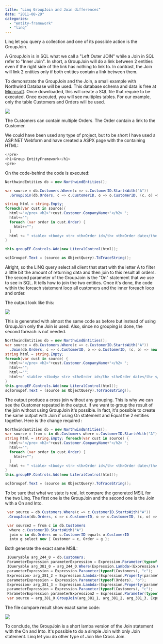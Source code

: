 ```yaml
---
title: "Linq GroupJoin and Join differences"
date: "2011-08-29"
categories: 
  - "entity-framework"
  - "linq"
---
```


Linq let you query a collection and one of its possible action is the GroupJoin.

A GroupJoin is in SQL what we call a "Left Outer JOIN" while a Join in SQL refer to "Inner Join". In short, a GroupJoin will do a link between 2 entities even if the right side of the link has nothing to link to. In contrast, the Join will link 2 entities only if both entities contain a link between them.

To demonstrate the GroupJoin and the Join, a small example with Northwind Database will be used. This database schema and data is free at [Microsoft](http://www.microsoft.com/download/en/details.aspx?id=23654). Once downloaded, this will create a SQL file that require to be executed. Once executed, you will see multiples tables. For our example, only the table Customers and Orders will be used.

![](images/customersandordersNorthwind-257x300.png)

The Customers can contain multiple Orders. The Order contain a link to the Customer.

We could have been used any type of project, but to be short I have used a ASP.NET Webform and have created a ASPX page with the containing HTML:


```csharp
</pre> 
<h1>Group EntityFramework</h1> 
<pre> 
```

On the code-behind the code is executed:


```csharp
NorthwindEntities db = new NorthwindEntities();

var source = db.Customers.Where(c => c.CustomerID.StartsWith("A"))  
  .GroupJoin(db.Orders, c => c.CustomerID, o => o.CustomerID, (c, o) => new { Customer = c, Order = o });

string html = string.Empty;
foreach(var cust in source){
  html+="</pre> <h2>"+cust.Customer.CompanyName+"</h2> "; 
  html+=""; 
  foreach (var order in cust.Order) { 
    html+=""; 
  } 
  html += " <table> <tbody> <tr> <th>Order id</th> <th>Order date</th> </tr> <tr> <td>" + order.OrderID + "</td> <td>"+order.OrderDate+"</td> </tr> </tbody> </table> <pre>";
}

this.groupEF.Controls.Add(new LiteralControl(html));

sqlGroupef.Text = (source as ObjectQuery).ToTraceString();
```

Alright, so the LINQ query select all client that start with the letter A to filter a little bit the amount of returning data and then join to this result all orders. The second parameter of the GroupJoin is the "On" statement that we use to see in SQL. It tells how to join the two entities. Once it's done, the code within the foreach statement loop all customers and the inner foreach loop and order.

The output look like this:

![](images/join-139x300.png)

This is generated with almost the same code as before but instead of using GroupJoin only the Join is used. Also, since no grouping is done, the second foreach is not needed.

```csharp
NorthwindEntities db = new NorthwindEntities(); 
var source = db.Customers.Where(c => c.CustomerID.StartsWith("A")) 
  .Join(db.Orders, c => c.CustomerID, o => o.CustomerID, (c, o) => new { Customer = c, Order = o }); 
string html = string.Empty; 
foreach(var cust in source) { 
  html+="</pre> <h2>"+cust.Customer.CompanyName+"</h2> "; 
  html+=""; 
  html+=""; 
  html+=" <table> <tbody> <tr> <th>Order id</th> <th>Order date</th> </tr> <tr> <td>" + cust.Order.OrderID + "</td> <td>"+ cust.Order.OrderDate+"</td> </tr> </tbody> </table> <pre> "; 
} 
this.groupEF.Controls.Add(new LiteralControl(html));
sqlGroupef.Text = (source as ObjectQuery).ToTraceString(); 
```

The output produce a cross join without any grouping. This is why we can see the Customer repeated in the output. If we want to group the result of the join without using GroupJoin it's possible. In fact, it's possible to create the same output with Join if using On statement and Equal the 2 entities together. Here is the change required :

```csharp
NorthwindEntities db = new NorthwindEntities(); 
var source = from c in db.Customers where c.CustomerID.StartsWith("A") join o in db.Orders on c.CustomerID equals o.CustomerID into g select new { Customer = c, Order = g }; 
string html = string.Empty; foreach(var cust in source) {
  html+="</pre> <h2>"+cust.Customer.CompanyName+"</h2> "; 
  html+=""; 
  foreach (var order in cust.Order) { 
    html+=""; 
  }
  html += " <table> <tbody> <tr> <th>Order id</th> <th>Order date</th> </tr> <tr> <td>" + order.OrderID + "</td> <td>"+ order.OrderDate+"</td> </tr> </tbody> </table> <pre> ";
} 
this.groupEF.Controls.Add(new LiteralControl(html));

sqlGroupef.Text = (source as ObjectQuery).ToTraceString(); 
```

To be sure that what we state is real, let compare the generated MSIL for the two Linq. The first one is the GroupJoin and the second one is the Join with a On and Into.

```csharp
 var source = db.Customers.Where(c => c.CustomerID.StartsWith("A")) 
 .GroupJoin(db.Orders, c => c.CustomerID, o => o.CustomerID, (c, o) => new { Customer = c, Order = o }); 
``` 

```csharp
 var source2 = from c in db.Customers 
  where c.CustomerID.StartsWith("A") 
  join o in db.Orders on c.CustomerID equals o.CustomerID 
  into g select new { Customer = c, Order = g }; 
```

Both generate the exact same MSIL:


```csharp
 IQueryable arg_244_0 = db.Customers; 
 ParameterExpression parameterExpression = Expression.Parameter(typeof(Customers), "c"); 
 IQueryable arg_381_0 = arg_244_0.Where(Expression.Lambda>(Expression.Call(Expression.Property(parameterExpression, (MethodInfo)MethodBase.GetMethodFromHandle(ldtoken(get_CustomerID()))), (MethodInfo)MethodBase.GetMethodFromHandle(ldtoken(StartsWith())), new Expression[] { Expression.Constant("A", typeof(string)) }), new ParameterExpression[] { parameterExpression })); IEnumerable arg_381_1 = db.Orders; 
 parameterExpression = Expression.Parameter(typeof(Customers), "c"); 
 Expression> arg_381_2 = Expression.Lambda>(Expression.Property(parameterExpression, (MethodInfo)MethodBase.GetMethodFromHandle(ldtoken(get_CustomerID()))), new ParameterExpression[] { parameterExpression }); 
 parameterExpression = Expression.Parameter(typeof(Orders), "o"); 
 Expression> arg_381_3 = Expression.Lambda>(Expression.Property(parameterExpression, (MethodInfo)MethodBase.GetMethodFromHandle(ldtoken(get_CustomerID()))), new ParameterExpression[] { parameterExpression }); 
 parameterExpression = Expression.Parameter(typeof(Customers), "c"); 
 ParameterExpression parameterExpression2 = Expression.Parameter(typeof(IEnumerable), "o"); 
 var source = arg_381_0.GroupJoin(arg_381_1, arg_381_2, arg_381_3, Expression.Lambda(Expression.New((ConstructorInfo)MethodBase.GetMethodFromHandle(ldtoken(.ctor()), typeof(<>f__AnonymousType0>).TypeHandle), new Expression[] { parameterExpression, parameterExpression2 }, new MethodInfo[] { (MethodInfo)MethodBase.GetMethodFromHandle(ldtoken(get_Customer()), typeof(<>f__AnonymousType0>).TypeHandle), (MethodInfo)MethodBase.GetMethodFromHandle(ldtoken(get_Order()), typeof(<>f__AnonymousType0>).TypeHandle) }), new ParameterExpression[] { parameterExpression, parameterExpression2 })); 
```

The file compare result show exact same code:

![](images/filematch-300x164.png)

To conclude, the GroupJoin is a short lamba version of the Join statement with the On and Into. It's possible to do a simple Join with only Join statement. Linq let you do other type of Join like Cross Join.
